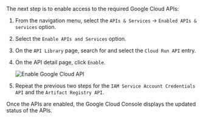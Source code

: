 The next step is to enable access to the required Google Cloud APIs:

1. From the navigation menu, select the `APIs & Services` -> `Enabled APIs & services` option.
1. Select the `Enable APIs and Services` option.
1. On the `API Library` page, search for and select the `Cloud Run API` entry.
1. On the API detail page, click `Enable`.

    ![Enable Google Cloud API](/img/current_docs/common/guides/enable-gcloud-api.png)

1. Repeat the previous two steps for the `IAM Service Account Credentials API` and the `Artifact Registry API`.

Once the APIs are enabled, the Google Cloud Console displays the updated status of the APIs.
